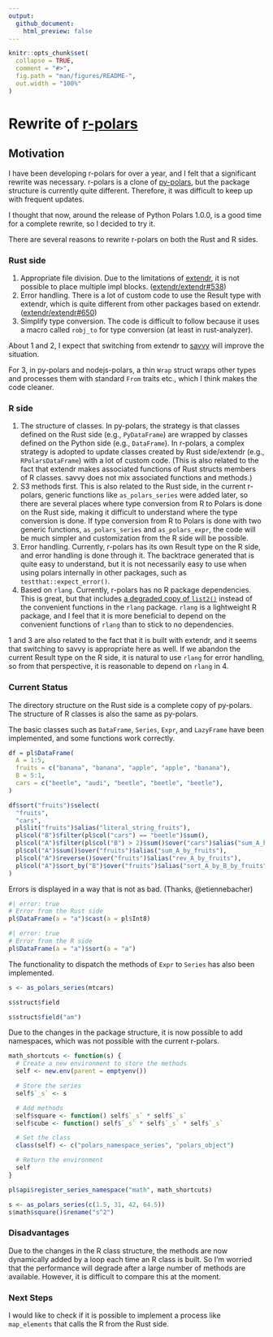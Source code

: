 ```yaml
---
output:
  github_document:
    html_preview: false
---
```


<!-- README.md is generated from README.Rmd. Please edit that file -->

```r
knitr::opts_chunk$set(
  collapse = TRUE,
  comment = "#>",
  fig.path = "man/figures/README-",
  out.width = "100%"
)
```

# Rewrite of [r-polars](https://github.com/pola-rs/r-polars)

## Motivation

I have been developing r-polars for over a year, and I felt that a significant rewrite was necessary.
r-polars is a clone of [py-polars](https://github.com/pola-rs/polars/tree/main/py-polars),
but the package structure is currently quite different.
Therefore, it was difficult to keep up with frequent updates.

I thought that now, around the release of Python Polars 1.0.0, is a good time for a complete rewrite, so I decided to try it.

There are several reasons to rewrite r-polars on both the Rust and R sides.

### Rust side

1. Appropriate file division. Due to the limitations of [extendr](https://github.com/extendr/extendr),
   it is not possible to place multiple impl blocks.
   ([extendr/extendr#538](https://github.com/extendr/extendr/issues/538))
2. Error handling.
   There is a lot of custom code to use the Result type with extendr, which is quite different from other packages based on extendr.
   ([extendr/extendr#650](https://github.com/extendr/extendr/issues/650))
3. Simplify type conversion.
   The code is difficult to follow because it uses a macro called `robj_to` for type conversion (at least in rust-analyzer).

About 1 and 2, I expect that switching from extendr to [savvy](https://github.com/yutannihilation/savvy)
will improve the situation.

For 3, in py-polars and nodejs-polars, a thin `Wrap` struct wraps other types and processes them with standard `From` traits etc.,
which I think makes the code cleaner.

### R side

1. The structure of classes.
   In py-polars, the strategy is that classes defined on the Rust side (e.g., `PyDataFrame`) are wrapped by classes defined on the Python side (e.g., `DataFrame`).
   In r-polars, a complex strategy is adopted to update classes created by Rust side/extendr (e.g., `RPolarsDataFrame`) with a lot of custom code.
   (This is also related to the fact that extendr makes associated functions of Rust structs members of R classes. savvy does not mix associated functions and methods.)
2. S3 methods first.
   This is also related to the Rust side, in the current r-polars, generic functions like `as_polars_series` were added later,
   so there are several places where type conversion from R to Polars is done on the Rust side, making it difficult to understand where the type conversion is done.
   If type conversion from R to Polars is done with two generic functions, `as_polars_series` and `as_polars_expr`, the code will be much simpler and customization from the R side will be possible.
3. Error handling.
   Currently, r-polars has its own Result type on the R side, and error handling is done through it.
   The backtrace generated that is quite easy to understand, but it is not necessarily easy to use when using polars internally in other packages, such as `testthat::expect_error()`.
4. Based on `rlang`.
   Currently, r-polars has no R package dependencies. This is great,
   but that includes [a degraded copy of `list2()`](https://github.com/pola-rs/r-polars/blob/6eac27a0766d2b6ca92a72c1c7fa76eaeb58bb98/R/dotdotdot.R#L1-L20)
   instead of the convenient functions in the `rlang` package.
   `rlang` is a lightweight R package, and I feel that it is more beneficial to depend on the convenient functions of `rlang` than to stick to no dependencies.

1 and 3 are also related to the fact that it is built with extendr, and it seems that switching to savvy is appropriate here as well.
If we abandon the current Result type on the R side, it is natural to use `rlang` for error handling, so from that perspective, it is reasonable to depend on `rlang` in 4.

### Current Status

The directory structure on the Rust side is a complete copy of py-polars.
The structure of R classes is also the same as py-polars.

The basic classes such as `DataFrame`, `Series`, `Expr`, and `LazyFrame` have been implemented,
and some functions work correctly.

```r
df = pl$DataFrame(
  A = 1:5,
  fruits = c("banana", "banana", "apple", "apple", "banana"),
  B = 5:1,
  cars = c("beetle", "audi", "beetle", "beetle", "beetle"),
)

df$sort("fruits")$select(
  "fruits",
  "cars",
  pl$lit("fruits")$alias("literal_string_fruits"),
  pl$col("B")$filter(pl$col("cars") == "beetle")$sum(),
  pl$col("A")$filter(pl$col("B") > 2)$sum()$over("cars")$alias("sum_A_by_cars"),
  pl$col("A")$sum()$over("fruits")$alias("sum_A_by_fruits"),
  pl$col("A")$reverse()$over("fruits")$alias("rev_A_by_fruits"),
  pl$col("A")$sort_by("B")$over("fruits")$alias("sort_A_by_B_by_fruits"),
)
```

Errors is displayed in a way that is not as bad. (Thanks, @etiennebacher)

```r
#| error: true
# Error from the Rust side
pl$DataFrame(a = "a")$cast(a = pl$Int8)
```

```r
#| error: true
# Error from the R side
pl$DataFrame(a = "a")$sort(a = "a")
```

The functionality to dispatch the methods of `Expr` to `Series` has also been implemented.

```r
s <- as_polars_series(mtcars)

s$struct$field

s$struct$field("am")
```

Due to the changes in the package structure, it is now possible to add namespaces, which was not possible with the current r-polars.

```r
math_shortcuts <- function(s) {
  # Create a new environment to store the methods
  self <- new.env(parent = emptyenv())

  # Store the series
  self$`_s` <- s

  # Add methods
  self$square <- function() self$`_s` * self$`_s`
  self$cube <- function() self$`_s` * self$`_s` * self$`_s`

  # Set the class
  class(self) <- c("polars_namespace_series", "polars_object")

  # Return the environment
  self
}

pl$api$register_series_namespace("math", math_shortcuts)

s <- as_polars_series(c(1.5, 31, 42, 64.5))
s$math$square()$rename("s^2")
```

### Disadvantages

Due to the changes in the R class structure, the methods are now dynamically added by a loop each time an R class is built.
So I'm worried that the performance will degrade after a large number of methods are available.
However, it is difficult to compare this at the moment.

### Next Steps

I would like to check if it is possible to implement a process like `map_elements` that calls the R from the Rust side.
